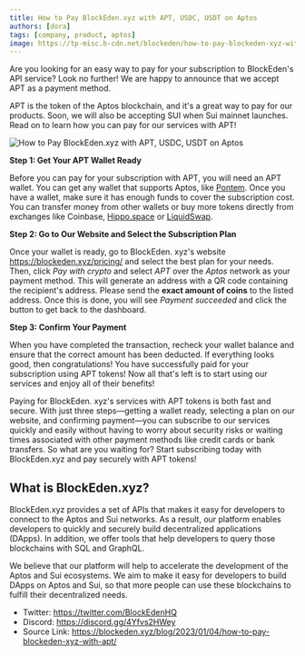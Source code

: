 ```yaml
---
title: How to Pay BlockEden.xyz with APT, USDC, USDT on Aptos
authors: [dora]
tags: [company, product, aptos]
image: https://tp-misc.b-cdn.net/blockeden/how-to-pay-blockeden-xyz-with-apt.png
---
```


Are you looking for an easy way to pay for your subscription to BlockEden's API service? Look no further! We are happy to announce that we accept APT as a payment method.

APT is the token of the Aptos blockchain, and it's a great way to pay for our products. Soon, we will also be accepting SUI when Sui mainnet launches. Read on to learn how you can pay for our services with APT!

![How to Pay BlockEden.xyz with APT, USDC, USDT on Aptos](https://tp-misc.b-cdn.net/blockeden/how-to-pay-blockeden-xyz-with-apt.png "How to Pay BlockEden.xyz with APT, USDC, USDT on Aptos")

**Step 1: Get Your APT Wallet Ready**

Before you can pay for your subscription with APT, you will need an APT wallet. You can get any wallet that supports Aptos, like [Pontem](https://pontem.network/). Once you have a wallet, make sure it has enough funds to cover the subscription cost. You can transfer money from other wallets or buy more tokens directly from exchanges like Coinbase, [Hippo.space](https://hippo.space/) or [LiquidSwap](https://liquidswap.com/#/).

**Step 2: Go to Our Website and Select the Subscription Plan**

Once your wallet is ready, go to BlockEden. xyz's website https://blockeden.xyz/pricing/ and select the best plan for your needs. Then, click *Pay with crypto* and select *APT* over the *Aptos* network as your payment method. This will generate an address with a QR code containing the recipient's address. Please send the **exact amount of coins** to the listed address. Once this is done, you will see *Payment succeeded* and click the button to get back to the dashboard.

**Step 3: Confirm Your Payment**

When you have completed the transaction, recheck your wallet balance and ensure that the correct amount has been deducted. If everything looks good, then congratulations! You have successfully paid for your subscription using APT tokens! Now all that's left is to start using our services and enjoy all of their benefits!

Paying for BlockEden. xyz's services with APT tokens is both fast and secure. With just three steps—getting a wallet ready, selecting a plan on our website, and confirming payment—you can subscribe to our services quickly and easily without having to worry about security risks or waiting times associated with other payment methods like credit cards or bank transfers. So what are you waiting for? Start subscribing today with BlockEden.xyz and pay securely with APT tokens!

## What is BlockEden.xyz?

BlockEden.xyz provides a set of APIs that makes it easy for developers to connect to the Aptos and Sui networks. As a result, our platform enables developers to quickly and securely build decentralized applications (DApps). In addition, we offer tools that help developers to query those blockchains with SQL and GraphQL.

We believe that our platform will help to accelerate the development of the Aptos and Sui ecosystems. We aim to make it easy for developers to build DApps on Aptos and Sui, so that more people can use these blockchains to fulfill their decentralized needs.

- Twitter: https://twitter.com/BlockEdenHQ
- Discord: https://discord.gg/4Yfvs2HWey
- Source Link: https://blockeden.xyz/blog/2023/01/04/how-to-pay-blockeden-xyz-with-apt/
